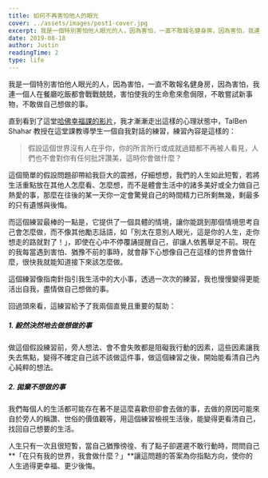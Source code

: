 ```yaml
---
title: 如何不再害怕他人的眼光
cover: ../assets/images/post1-cover.jpg
excerpt: 我是一個特別害怕他人眼光的人，因為害怕，一直不敢報名健身房，因為害怕，我連一個人在餐廳吃飯都會戰戰兢兢，害怕使我的生命愈來愈侷限，不敢嘗試新事物，不敢做自己想做的事。
date: 2019-08-18
author: Justin
readingTime: 2
type: life
---
```


我是一個特別害怕他人眼光的人，因為害怕，一直不敢報名健身房，因為害怕，我連一個人在餐廳吃飯都會戰戰兢兢，害怕使我的生命愈來愈侷限，不敢嘗試新事物，不敢做自己想做的事。

直到看到了這堂[哈佛幸福課的影片](https://youtu.be/BahpXk04eNM?list=PLB_IG2h-5YEZQXWPjbN9Aba--wS9ml0B_&t=2923)，我才漸漸走出這樣的心理狀態中，TalBen Shahar 教授在這堂課教導學生一個自我對話的練習，練習內容是這樣的：

> 假設這個世界沒有人在乎你，你的所言所行或成就過錯都不再被人看見，人們也不會對你有任何批評讚美，這時你會做什麼？

這個簡單的假設問題卻帶給我巨大的震撼，仔細想想，我們的人生如此短暫，若將生活重點放在其他人怎麼看、怎麼想，而不是體會生活中的諸多美好或全力做自己熱愛的事，那麼在往後的某一天你一定會驚覺自己的時間精力已所剩無幾，剩最多的只有遺憾與後悔。

而這個練習最棒的一點是，它提供了一個具體的情境，讓你能跳到那個情境思考自己會怎麼做，而不像其他勵志話語，如「別太在意別人眼光，這是你的人生，走你想走的路就對了！」，即使在心中不停覆誦提醒自己，卻讓人依舊舉足不前。現在的我每當遇到害怕、猶豫不前的事時，就會靜下心想像自己在這樣的世界會做什麼，很快我就能知道接下來該怎麼做。

這個練習像指南針指引我生活中的大小事，透過一次次的練習，我也慢慢變得更能活出自我，盡情做自己想做的事。

回過頭來看，這練習給予了我兩個直覺且重要的幫助：

##### 1. 毅然決然地去做想做的事

做這個假設練習前，旁人想法、會不會失敗都是阻礙我行動的因素，這些因素讓我失去焦點，變得不確定自己該不該做這件事，做這個練習之後，開始能看清自己內心純粹的想法。

##### 2. 拋棄不想做的事

我們每個人的生活都可能存在著不是這麼喜歡但卻會去做的事，去做的原因可能來自於旁人的稱讚、世俗的價值觀等，用這個練習檢視生活後，能變得更看清自己，找回自己想要的生活。

人生只有一次且很短暫，當自己猶豫徬徨、有了點子卻遲遲不敢行動時，問問自己 **「在只有我的世界，我會做什麼？」**讓這問題的答案為你指點方向，使你的人生過得更幸福、更少後悔。
